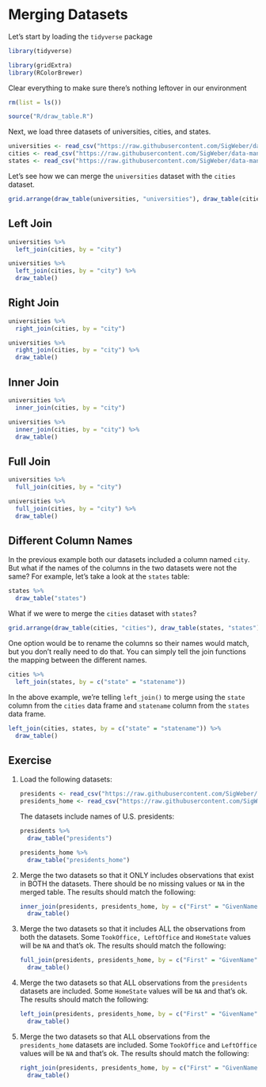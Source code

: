 # Merging Datasets

Let's start by loading the `tidyverse` package

```r
library(tidyverse)
```

```r
library(gridExtra)
library(RColorBrewer)
```

Clear everything to make sure there's nothing leftover in our environment

```r
rm(list = ls())
```

```r
source("R/draw_table.R")
```

Next, we load three datasets of universities, cities, and states.

```r
universities <- read_csv("https://raw.githubusercontent.com/SigWeber/data-manipulation-workshop/master/data/universities.csv")
cities <- read_csv("https://raw.githubusercontent.com/SigWeber/data-manipulation-workshop/master/data/cities.csv")
states <- read_csv("https://raw.githubusercontent.com/SigWeber/data-manipulation-workshop/master/data/states.csv")
```

Let's see how we can merge the `universities` dataset with the `cities` dataset.

```r
grid.arrange(draw_table(universities, "universities"), draw_table(cities, "cities"), ncol = 2)
```

## Left Join

```r
universities %>%
  left_join(cities, by = "city")
```

```r
universities %>%
  left_join(cities, by = "city") %>% 
  draw_table()
```

## Right Join

```r
universities %>%
  right_join(cities, by = "city")
```

```r
universities %>%
  right_join(cities, by = "city") %>% 
  draw_table()
```

## Inner Join

```r
universities %>%
  inner_join(cities, by = "city")
```

```r
universities %>%
  inner_join(cities, by = "city") %>% 
  draw_table()
```

## Full Join

```r
universities %>%
  full_join(cities, by = "city")
```

```r
universities %>%
  full_join(cities, by = "city") %>% 
  draw_table()
```

## Different Column Names

In the previous example both our datasets included a column named `city`. But what if the names of the columns in the two datasets were not the same? For example, let's take a look at the `states` table:

```r
states %>% 
  draw_table("states")
```

What if we were to merge the `cities` dataset with `states`?

```r
grid.arrange(draw_table(cities, "cities"), draw_table(states, "states"), ncol = 2)
```

One option would be to rename the columns so their names would match, but you don't really need to do that. You can simply tell the join functions the mapping between the different names.

```r
cities %>%
  left_join(states, by = c("state" = "statename"))
```

In the above example, we're telling `left_join()` to merge using the `state` column from the `cities` data frame and `statename` column from the `states` data frame.

```r
left_join(cities, states, by = c("state" = "statename")) %>%
  draw_table()
```

## Exercise

1. Load the following datasets:

    ```r
    presidents <- read_csv("https://raw.githubusercontent.com/SigWeber/data-manipulation-workshop/master/data/presidents.csv")
    presidents_home <- read_csv("https://raw.githubusercontent.com/SigWeber/data-manipulation-workshop/master/data/presidents_home.csv")
    ```

    The datasets include names of U.S. presidents:
  
    ```r
    presidents %>%
      draw_table("presidents")
    ```
  
    ```r
    presidents_home %>%
      draw_table("presidents_home")
    ```

1. Merge the two datasets so that it ONLY includes observations that exist in BOTH the datasets. There should be no missing values or `NA` in the merged table. The results should match the following:

    ```r
    inner_join(presidents, presidents_home, by = c("First" = "GivenName", "Middle", "Last" = "Surname")) %>%
      draw_table()
    ```

1. Merge the two datasets so that it includes ALL the observations from both the datasets. Some `TookOffice, LeftOffice` and `HomeState` values will be `NA` and that's ok. The results should match the following:

    ```r
    full_join(presidents, presidents_home, by = c("First" = "GivenName", "Middle", "Last" = "Surname")) %>%
      draw_table()
    ```

1. Merge the two datasets so that ALL observations from the `presidents` datasets are included. Some `HomeState` values will be `NA` and that's ok. The results should match the following:

    ```r
    left_join(presidents, presidents_home, by = c("First" = "GivenName", "Middle", "Last" = "Surname")) %>%
      draw_table()
    ```

1. Merge the two datasets so that ALL observations from the `presidents_home` datasets are included. Some `TookOffice` and `LeftOffice` values will be `NA` and that's ok. The results should match the following:

    ```r
    right_join(presidents, presidents_home, by = c("First" = "GivenName", "Middle", "Last" = "Surname")) %>%
      draw_table()
    ```

